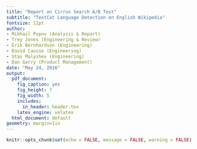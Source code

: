 ```yaml
---
title: "Report on Cirrus Search A/B Test"
subtitle: "TextCat Language Detection on English Wikipedia"
fontsize: 11pt
author:
- Mikhail Popov (Analysis & Report)
- Trey Jones (Engineering & Review)
- Erik Bernhardson (Engineering)
- David Causse (Engineering)
- Stas Malyshev (Engineering)
- Dan Garry (Product Management)
date: "May 24, 2016"
output:
  pdf_document:
    fig_caption: yes
    fig_height: 7
    fig_width: 5
    includes:
      in_header: header.tex
    latex_engine: xelatex
  html_document: default
geometry: margin=1in
---
```


```r
knitr::opts_chunk$set(echo = FALSE, message = FALSE, warning = FALSE)
```

\renewcommand{\abstractname}{Executive Summary}
\begin{abstract}
...
\end{abstract}
